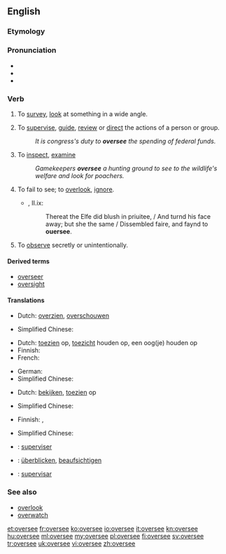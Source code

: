 ==English==

===Etymology===
{{prefix|over|see}}

===Pronunciation===
* {{IPA|/ˈovəɻsi/}}
* {{rhymes|iː}}
* {{homophones|oversea}}

===Verb===
{{en-verb|oversees|overseeing|oversaw|overseen}} {{transitive}}

# {{literally}} To [[survey]], [[look]] at something in a wide angle.
# {{figuratively}} To [[supervise]], [[guide]], [[review]] or [[direct]] the actions of a person or group.
#: ''It is congress's duty to '''oversee''' the spending of federal funds.''
# To [[inspect]], [[examine]]
#: ''Gamekeepers '''oversee''' a hunting ground to see to the wildlife's welfare and look for poachers.''
# {{obsolete}} To fail to see; to [[overlook]], [[ignore]].
#* {{RQ:Spenser Faerie Queene}}, II.ix:
#*: Thereat the Elfe did blush in priuitee, / And turnd his face away; but she the same / Dissembled faire, and faynd to '''ouersee'''.
# To [[observe]] secretly or unintentionally.

====Derived terms====
* [[overseer]]
* [[oversight]]

====Translations====
{{trans-top|to survey, look at something in a wide angle}}
* Dutch: [[overzien]], [[overschouwen]]
{{trans-mid}}
* Simplified Chinese: {{tø|zh-cn|调查}}
{{trans-bottom}}

{{trans-top|to guide, review or direct the actions of a person or group}}
* Dutch: [[toezien]] op, [[toezicht]] houden op, een oog(je) houden op
* Finnish: {{t+|fi|valvoa}}
* French: {{t+|fr|superviser}}
{{trans-mid}}
* German: {{t-|de|beaufsichtigen}}
* Simplified Chinese: {{tø|zh-cn|指导}}
{{trans-bottom}}

{{trans-top|to inspect, examine}}
* Dutch: [[bekijken]], [[toezien]] op
{{trans-mid}}
* Simplified Chinese: {{tø|zh-cn|检查}}
{{trans-bottom}}

{{trans-top|to see secretly or unintentionally}}
* Finnish: {{t+|fi|nähdä}}, {{t+|fi|tarkkailla}}
{{trans-mid}}
* Simplified Chinese: {{tø|zh-cn|监督}}
{{trans-bottom}}

{{checktrans-top}}
* {{ttbc|fr}}: [[superviser]]
* {{ttbc|de}}: [[überblicken]], [[beaufsichtigen]]
{{trans-mid}}
* {{ttbc|es}}: [[supervisar]]
{{trans-bottom}}

===See also===
* [[overlook]]
* [[overwatch]]

[[et:oversee]]
[[fr:oversee]]
[[ko:oversee]]
[[io:oversee]]
[[it:oversee]]
[[kn:oversee]]
[[hu:oversee]]
[[ml:oversee]]
[[my:oversee]]
[[pl:oversee]]
[[fi:oversee]]
[[sv:oversee]]
[[tr:oversee]]
[[uk:oversee]]
[[vi:oversee]]
[[zh:oversee]]